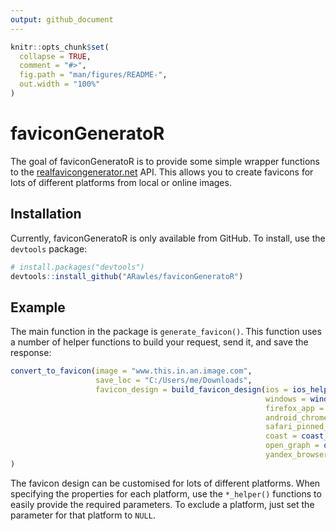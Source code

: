 ```yaml
---
output: github_document
---
```


<!-- README.md is generated from README.Rmd. Please edit that file -->

```r
knitr::opts_chunk$set(
  collapse = TRUE,
  comment = "#>",
  fig.path = "man/figures/README-",
  out.width = "100%"
)
```

# faviconGeneratoR

<!-- badges: start -->
<!-- badges: end -->

The goal of faviconGeneratoR is to provide some simple wrapper functions to the [realfavicongenerator.net](https://www.realfavicongenerator.net) API. This allows you to create favicons for lots of different platforms from local or online images.

## Installation

Currently, faviconGeneratoR is only available from GitHub. To install, use the `devtools` package:

``` r
# install.packages("devtools")
devtools::install_github("ARawles/faviconGeneratoR")
```
## Example

The main function in the package is `generate_favicon()`. This function uses a number of helper functions to build your request, send it, and save the response:

```r
convert_to_favicon(image = "www.this.in.an.image.com",
                   save_loc = "C:/Users/me/Downloads",
                   favicon_design = build_favicon_design(ios = ios_helper(),
                                                         windows = windows_helper(),
                                                         firefox_app = firefox_app_helper(),
                                                         android_chrome = android_chrome_helper(),
                                                         safari_pinned_tab = safari_pinned_tab_helper(),
                                                         coast = coast_helper(),
                                                         open_graph = open_graph_helper(),
                                                         yandex_browser = yandex_browser_helper())
)

```

The favicon design can be customised for lots of different platforms. When specifying the properties for each platform, use the `*_helper()` functions to easily provide the required parameters. To exclude a platform, just set the parameter for that platform to `NULL`.
